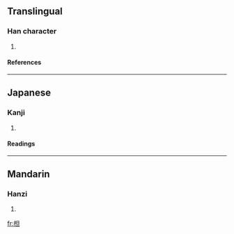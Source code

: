 ==Translingual==
===Han character===
{{Han char|rn=75|rad=木|as=05|sn=9|four=4691<sub>0</sub>|canj=木日一 (DAM), X木日一 (XDAM)}}
# {{defn|Han|sort=木05}}
====References====
{{Han ref|kx=0520.080|dkj=14644|hdz=21181.060|uh=67E6|ud=26598|bh=CF5C|bd=53084}}

----
==Japanese==
===Kanji===
{{ja-kanji|grade=|rs=木05}}
# {{defn|Japanese}} 
====Readings====
{{ja-readings|on=[[たん]] (tan), [[だん]] (dan)|kun=}}

----
==Mandarin==
===Hanzi===
{{cmn-hanzi|pin=[[dàn]] (dan4), [[zhǔ]] (zhu3)|wg=tan<sup>4</sup>, chu<sup>3</sup>}}
# {{defn|Mandarin}}

[[fr:柦]]
